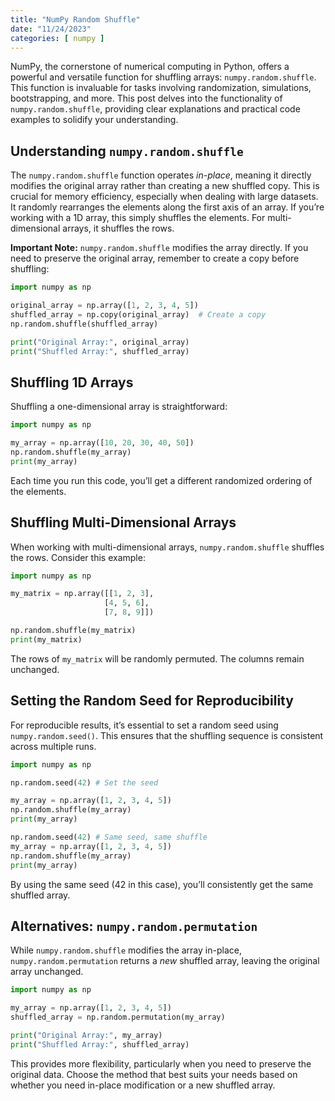 ```yaml
---
title: "NumPy Random Shuffle"
date: "11/24/2023"
categories: [ numpy ]
---
```



NumPy, the cornerstone of numerical computing in Python, offers a powerful and versatile function for shuffling arrays: `numpy.random.shuffle`.  This function is invaluable for tasks involving randomization, simulations, bootstrapping, and more. This post delves into the functionality of `numpy.random.shuffle`, providing clear explanations and practical code examples to solidify your understanding.


## Understanding `numpy.random.shuffle`

The `numpy.random.shuffle` function operates *in-place*, meaning it directly modifies the original array rather than creating a new shuffled copy. This is crucial for memory efficiency, especially when dealing with large datasets.  It randomly rearranges the elements along the first axis of an array.  If you're working with a 1D array, this simply shuffles the elements. For multi-dimensional arrays, it shuffles the rows.

**Important Note:**  `numpy.random.shuffle` modifies the array directly. If you need to preserve the original array, remember to create a copy before shuffling:

```python
import numpy as np

original_array = np.array([1, 2, 3, 4, 5])
shuffled_array = np.copy(original_array)  # Create a copy
np.random.shuffle(shuffled_array)

print("Original Array:", original_array)
print("Shuffled Array:", shuffled_array)
```


## Shuffling 1D Arrays

Shuffling a one-dimensional array is straightforward:

```python
import numpy as np

my_array = np.array([10, 20, 30, 40, 50])
np.random.shuffle(my_array)
print(my_array)
```

Each time you run this code, you'll get a different randomized ordering of the elements.


## Shuffling Multi-Dimensional Arrays

When working with multi-dimensional arrays, `numpy.random.shuffle` shuffles the rows. Consider this example:

```python
import numpy as np

my_matrix = np.array([[1, 2, 3],
                     [4, 5, 6],
                     [7, 8, 9]])

np.random.shuffle(my_matrix)
print(my_matrix)
```

The rows of `my_matrix` will be randomly permuted.  The columns remain unchanged.


## Setting the Random Seed for Reproducibility

For reproducible results, it's essential to set a random seed using `numpy.random.seed()`. This ensures that the shuffling sequence is consistent across multiple runs.

```python
import numpy as np

np.random.seed(42) # Set the seed

my_array = np.array([1, 2, 3, 4, 5])
np.random.shuffle(my_array)
print(my_array)

np.random.seed(42) # Same seed, same shuffle
my_array = np.array([1, 2, 3, 4, 5])
np.random.shuffle(my_array)
print(my_array)
```

By using the same seed (42 in this case), you'll consistently get the same shuffled array.


##  Alternatives: `numpy.random.permutation`

While `numpy.random.shuffle` modifies the array in-place,  `numpy.random.permutation` returns a *new* shuffled array, leaving the original array unchanged.

```python
import numpy as np

my_array = np.array([1, 2, 3, 4, 5])
shuffled_array = np.random.permutation(my_array)

print("Original Array:", my_array)
print("Shuffled Array:", shuffled_array)
```

This provides more flexibility, particularly when you need to preserve the original data.  Choose the method that best suits your needs based on whether you need in-place modification or a new shuffled array.

